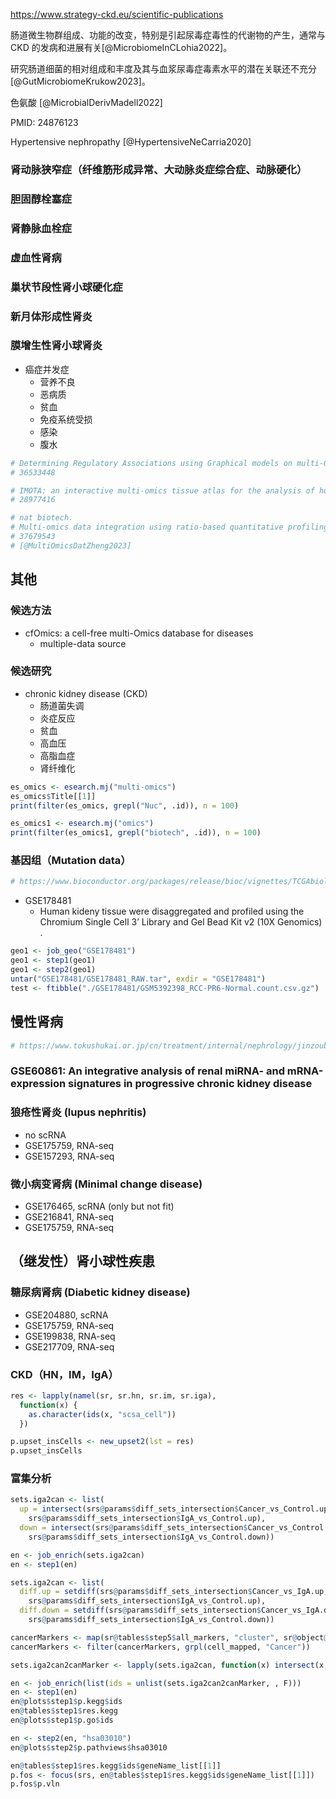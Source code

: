 
<https://www.strategy-ckd.eu/scientific-publications>

肠道微生物群组成、功能的改变，特别是引起尿毒症毒性的代谢物的产生，通常与 CKD 的发病和进展有关[@MicrobiomeInCLohia2022]。

研究肠道细菌的相对组成和丰度及其与血浆尿毒症毒素水平的潜在关联还不充分[@GutMicrobiomeKrukow2023]。

色氨酸 [@MicrobialDerivMadell2022]

PMID: 24876123

Hypertensive nephropathy [@HypertensiveNeCarria2020]




### 肾动脉狭窄症（纤维筋形成异常、大动脉炎症综合症、动脉硬化）
### 胆固醇栓塞症
### 肾静脉血栓症
### 虚血性肾病

### 巢状节段性肾小球硬化症
### 新月体形成性肾炎
### 膜增生性肾小球肾炎

- 癌症并发症
    - 营养不良
    - 恶病质
    - 贫血
    - 免疫系统受损
    - 感染
    - 腹水



```r

# Determining Regulatory Associations using Graphical models on multi-Omic Networks
# 36533448

# IMOTA: an interactive multi-omics tissue atlas for the analysis of human miRNA-target interactions
# 28977416

# nat biotech.
# Multi-omics data integration using ratio-based quantitative profiling with Quartet reference materials
# 37679543
# [@MultiOmicsDatZheng2023]

```

## 其他

### 候选方法

- cfOmics: a cell-free multi-Omics database for diseases
    - multiple-data source

### 候选研究

- chronic kidney disease (CKD)
    - 肠道菌失调
    - 炎症反应
    - 贫血
    - 高血压
    - 高脂血症
    - 肾纤维化

```r
es_omics <- esearch.mj("multi-omics")
es_omics$Title[[1]]
print(filter(es_omics, grepl("Nuc", .id)), n = 100)

```

```r
es_omics1 <- esearch.mj("omics")
print(filter(es_omics1, grepl("biotech", .id)), n = 100)
```

### 基因组（Mutation data）

```r
# https://www.bioconductor.org/packages/release/bioc/vignettes/TCGAbiolinks/inst/doc/mutation.html
```


- GSE178481
    - Human kideny tissue were disaggregated and profiled using the Chromium
      Single Cell 3’ Library and Gel Bead Kit v2 (10X Genomics) .

```r
geo1 <- job_geo("GSE178481")
geo1 <- step1(geo1)
geo1 <- step2(geo1)
untar("GSE178481/GSE178481_RAW.tar", exdir = "GSE178481")
test <- ftibble("./GSE178481/GSM5392398_RCC-PR6-Normal.count.csv.gz")
```

## 慢性肾病

```r
# https://www.tokushukai.or.jp/cn/treatment/internal/nephrology/jinzoubyou_jinfuzen.php
```

### GSE60861: An integrative analysis of renal miRNA- and mRNA-expression signatures in progressive chronic kidney disease



### 狼疮性肾炎 (lupus nephritis)

- no scRNA
- GSE175759, RNA-seq
- GSE157293, RNA-seq


### 微小病变肾病 (Minimal change disease)

- GSE176465, scRNA (only but not fit)
- GSE216841, RNA-seq
- GSE175759, RNA-seq

## （继发性）肾小球性疾患

### 糖尿病肾病 (Diabetic kidney disease)

- GSE204880, scRNA
- GSE175759, RNA-seq
- GSE199838, RNA-seq
- GSE217709, RNA-seq

### CKD（HN，IM，IgA）

```r
res <- lapply(namel(sr, sr.hn, sr.im, sr.iga),
  function(x) {
    as.character(ids(x, "scsa_cell"))
  })

p.upset_insCells <- new_upset2(lst = res)
p.upset_insCells
```

### 富集分析

```r
sets.iga2can <- list(
  up = intersect(srs@params$diff_sets_intersection$Cancer_vs_Control.up,
    srs@params$diff_sets_intersection$IgA_vs_Control.up),
  down = intersect(srs@params$diff_sets_intersection$Cancer_vs_Control.down,
    srs@params$diff_sets_intersection$IgA_vs_Control.down))
```

```r
en <- job_enrich(sets.iga2can)
en <- step1(en)
```

```r

sets.iga2can <- list(
  diff.up = setdiff(srs@params$diff_sets_intersection$Cancer_vs_IgA.up,
    srs@params$diff_sets_intersection$IgA_vs_Control.up),
  diff.down = setdiff(srs@params$diff_sets_intersection$Cancer_vs_IgA.down,
    srs@params$diff_sets_intersection$IgA_vs_Control.down))

cancerMarkers <- map(sr@tables$step5$all_markers, "cluster", sr@object@meta.data, "seurat_clusters", "cell_mapped")
cancerMarkers <- filter(cancerMarkers, grpl(cell_mapped, "Cancer"))

sets.iga2can2canMarker <- lapply(sets.iga2can, function(x) intersect(x, cancerMarkers$gene))
```

```r

en <- job_enrich(list(ids = unlist(sets.iga2can2canMarker, , F)))
en <- step1(en)
en@plots$step1$p.kegg$ids
en@tables$step1$res.kegg
en@plots$step1$p.go$ids

en <- step2(en, "hsa03010")
en@plots$step2$p.pathviews$hsa03010

en@tables$step1$res.kegg$ids$geneName_list[[1]]
p.fos <- focus(srs, en@tables$step1$res.kegg$ids$geneName_list[[1]])
p.fos$p.vln
```



